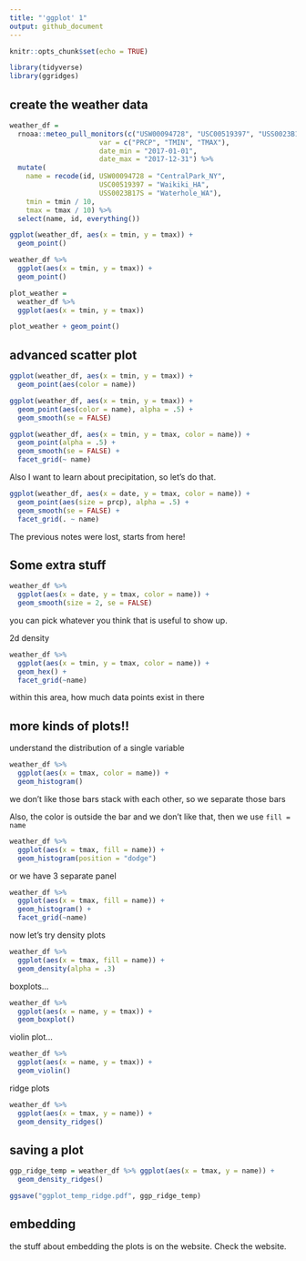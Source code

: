 ```yaml
---
title: "'ggplot' 1"
output: github_document
---
```


```r
knitr::opts_chunk$set(echo = TRUE)

library(tidyverse)
library(ggridges)
```


## create the weather data

```r
weather_df = 
  rnoaa::meteo_pull_monitors(c("USW00094728", "USC00519397", "USS0023B17S"),
                      var = c("PRCP", "TMIN", "TMAX"), 
                      date_min = "2017-01-01",
                      date_max = "2017-12-31") %>%
  mutate(
    name = recode(id, USW00094728 = "CentralPark_NY", 
                      USC00519397 = "Waikiki_HA",
                      USS0023B17S = "Waterhole_WA"),
    tmin = tmin / 10,
    tmax = tmax / 10) %>%
  select(name, id, everything())
```

```r
ggplot(weather_df, aes(x = tmin, y = tmax)) + 
  geom_point()
```

```r
weather_df %>%
  ggplot(aes(x = tmin, y = tmax)) + 
  geom_point()
```

```r
plot_weather = 
  weather_df %>%
  ggplot(aes(x = tmin, y = tmax)) 

plot_weather + geom_point()
```

## advanced scatter plot

```r
ggplot(weather_df, aes(x = tmin, y = tmax)) + 
  geom_point(aes(color = name))
```

```r
ggplot(weather_df, aes(x = tmin, y = tmax)) + 
  geom_point(aes(color = name), alpha = .5) +
  geom_smooth(se = FALSE)
```

```r
ggplot(weather_df, aes(x = tmin, y = tmax, color = name)) + 
  geom_point(alpha = .5) +
  geom_smooth(se = FALSE) + 
  facet_grid(~ name)
```

Also I want to learn about precipitation, so let’s do that.

```r
ggplot(weather_df, aes(x = date, y = tmax, color = name)) + 
  geom_point(aes(size = prcp), alpha = .5) +
  geom_smooth(se = FALSE) + 
  facet_grid(. ~ name)
```


The previous notes were lost, starts from here!

## Some extra stuff

```r
weather_df %>% 
  ggplot(aes(x = date, y = tmax, color = name)) + 
  geom_smooth(size = 2, se = FALSE)
```
you can pick whatever you think that is useful to show up.

2d density

```r
weather_df %>% 
  ggplot(aes(x = tmin, y = tmax, color = name)) + 
  geom_hex() +
  facet_grid(~name)
```
within this area, how much data points exist in there


## more kinds of plots!!

understand the distribution of a single variable
```r
weather_df %>% 
  ggplot(aes(x = tmax, color = name)) +
  geom_histogram()
```

we don't like those bars stack with each other, so we separate those bars

Also, the color is outside the bar and we don't like that, then we use
`fill = name`

```r
weather_df %>% 
  ggplot(aes(x = tmax, fill = name)) +
  geom_histogram(position = "dodge")
```

or we have 3 separate panel

```r
weather_df %>% 
  ggplot(aes(x = tmax, fill = name)) +
  geom_histogram() +
  facet_grid(~name)
```

now let's try density plots

```r
weather_df %>% 
  ggplot(aes(x = tmax, fill = name)) +
  geom_density(alpha = .3)
```

boxplots...

```r
weather_df %>% 
  ggplot(aes(x = name, y = tmax)) +
  geom_boxplot()
```

violin plot...

```r
weather_df %>% 
  ggplot(aes(x = name, y = tmax)) +
  geom_violin()
```

ridge plots

```r
weather_df %>% 
  ggplot(aes(x = tmax, y = name)) +
  geom_density_ridges()
```


## saving a plot

```r
ggp_ridge_temp = weather_df %>% ggplot(aes(x = tmax, y = name)) + 
  geom_density_ridges()

ggsave("ggplot_temp_ridge.pdf", ggp_ridge_temp)
```


## embedding
the stuff about embedding the plots is on the website. Check the website.



